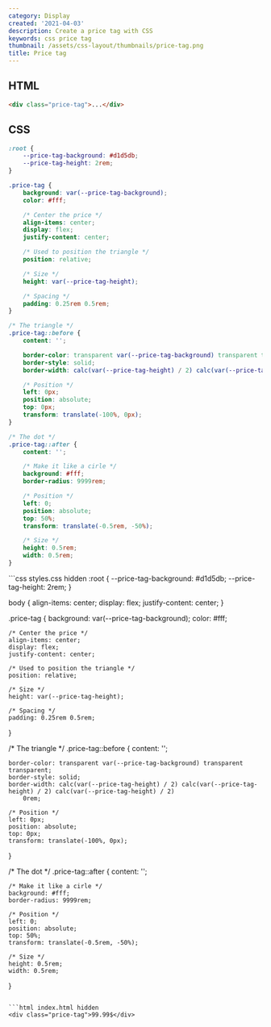 ```yaml
---
category: Display
created: '2021-04-03'
description: Create a price tag with CSS
keywords: css price tag
thumbnail: /assets/css-layout/thumbnails/price-tag.png
title: Price tag
---
```


## HTML

```html
<div class="price-tag">...</div>
```

## CSS

```css
:root {
    --price-tag-background: #d1d5db;
    --price-tag-height: 2rem;
}

.price-tag {
    background: var(--price-tag-background);
    color: #fff;

    /* Center the price */
    align-items: center;
    display: flex;
    justify-content: center;

    /* Used to position the triangle */
    position: relative;

    /* Size */
    height: var(--price-tag-height);

    /* Spacing */
    padding: 0.25rem 0.5rem;
}

/* The triangle */
.price-tag::before {
    content: '';

    border-color: transparent var(--price-tag-background) transparent transparent;
    border-style: solid;
    border-width: calc(var(--price-tag-height) / 2) calc(var(--price-tag-height) / 2) calc(var(--price-tag-height) / 2) 0rem;

    /* Position */
    left: 0px;
    position: absolute;
    top: 0px;
    transform: translate(-100%, 0px);
}

/* The dot */
.price-tag::after {
    content: '';

    /* Make it like a cirle */
    background: #fff;
    border-radius: 9999rem;

    /* Position */
    left: 0;
    position: absolute;
    top: 50%;
    transform: translate(-0.5rem, -50%);

    /* Size */
    height: 0.5rem;
    width: 0.5rem;
}
```

<Playground>
```css styles.css hidden
:root {
    --price-tag-background: #d1d5db;
    --price-tag-height: 2rem;
}

body {
    align-items: center;
    display: flex;
    justify-content: center;
}

.price-tag {
    background: var(--price-tag-background);
    color: #fff;

    /* Center the price */
    align-items: center;
    display: flex;
    justify-content: center;

    /* Used to position the triangle */
    position: relative;

    /* Size */
    height: var(--price-tag-height);

    /* Spacing */
    padding: 0.25rem 0.5rem;
}

/* The triangle */
.price-tag::before {
    content: '';

    border-color: transparent var(--price-tag-background) transparent transparent;
    border-style: solid;
    border-width: calc(var(--price-tag-height) / 2) calc(var(--price-tag-height) / 2) calc(var(--price-tag-height) / 2)
        0rem;

    /* Position */
    left: 0px;
    position: absolute;
    top: 0px;
    transform: translate(-100%, 0px);
}

/* The dot */
.price-tag::after {
    content: '';

    /* Make it like a cirle */
    background: #fff;
    border-radius: 9999rem;

    /* Position */
    left: 0;
    position: absolute;
    top: 50%;
    transform: translate(-0.5rem, -50%);

    /* Size */
    height: 0.5rem;
    width: 0.5rem;
}
```

```html index.html hidden
<div class="price-tag">99.99$</div>
```
</Playground>
